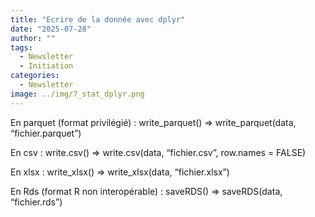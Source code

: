 ```yaml
---
title: "Ecrire de la donnée avec dplyr"
date: "2025-07-28"
author: ""
tags:
  - Newsletter
  - Initiation
categories:
  - Newsletter
image: ../img/7_stat_dplyr.png
---
```


En parquet (format privilégié) :
write_parquet() => write_parquet(data, "fichier.parquet")

En csv :
write.csv() => write.csv(data, "fichier.csv", row.names = FALSE)

En xlsx :
write_xlsx() => write_xlsx(data, "fichier.xlsx")

En Rds (format R non interopérable) :
saveRDS() => saveRDS(data, "fichier.rds")
